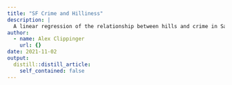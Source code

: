 ```yaml
---
title: "SF Crime and Hilliness"
description: |
  A linear regression of the relationship between hills and crime in San Francisco.
author:
  - name: Alex Clippinger
    url: {}
date: 2021-11-02
output:
  distill::distill_article:
    self_contained: false
---
```



